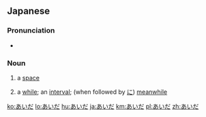 ==Japanese==

===Pronunciation===
* {{IPA|/aida/|lang=ja}}

===Noun===
{{ja-noun|h|rom=aida}}

# {{ja-def|間}} a [[space]]
# {{ja-def|間}} a [[while]]; an [[interval]]; (when followed by [[に]]) [[meanwhile]]

[[ko:あいだ]]
[[lo:あいだ]]
[[hu:あいだ]]
[[ja:あいだ]]
[[km:あいだ]]
[[pl:あいだ]]
[[zh:あいだ]]
